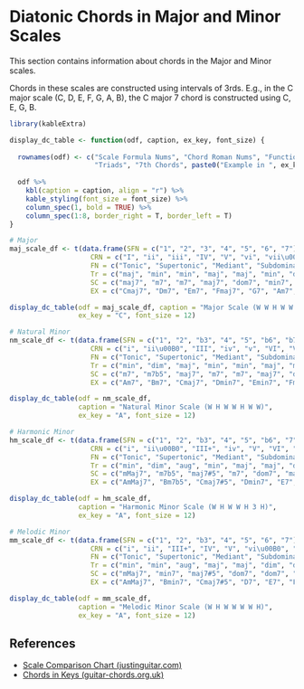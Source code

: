 # Diatonic Chords in Major and Minor Scales

This section contains information about chords in the Major and Minor scales.

Chords in these scales are constructed using intervals of 3rds. E.g., in the C major scale (C, D, E, F, G, A, B), the C major 7 chord is constructed using C, E, G, B.


```r
library(kableExtra)

display_dc_table <- function(odf, caption, ex_key, font_size) {
  
  rownames(odf) <- c("Scale Formula Nums", "Chord Roman Nums", "Functional Names",
                     "Triads", "7th Chords", paste0("Example in ", ex_key))
  
  odf %>%
    kbl(caption = caption, align = "r") %>%
    kable_styling(font_size = font_size) %>%
    column_spec(1, bold = TRUE) %>%
    column_spec(1:8, border_right = T, border_left = T)
}

# Major
maj_scale_df <- t(data.frame(SFN = c("1", "2", "3", "4", "5", "6", "7"),
                    CRN = c("I", "ii", "iii", "IV", "V", "vi", "vii\u00B0"),
                    FN = c("Tonic", "Supertonic", "Mediant", "Subdominant", "Dominant", "Submediant", "Leading Tone"),
                    Tr = c("maj", "min", "min", "maj", "maj", "min", "dim"),
                    SC = c("maj7", "m7", "m7", "maj7", "dom7", "min7", "m7b5"),
                    EX = c("Cmaj7", "Dm7", "Em7", "Fmaj7", "G7", "Am7", "Bm7b5")))

display_dc_table(odf = maj_scale_df, caption = "Major Scale (W W H W W W H)",
                 ex_key = "C", font_size = 12)

# Natural Minor
nm_scale_df <- t(data.frame(SFN = c("1", "2", "b3", "4", "5", "b6", "b7"),
                    CRN = c("i", "ii\u00B0", "III", "iv", "v", "VI", "VII"),
                    FN = c("Tonic", "Supertonic", "Mediant", "Subdominant", "Dominant", "Submediant", "Subtonic"),
                    Tr = c("min", "dim", "maj", "min", "min", "maj", "maj"),
                    SC = c("m7", "m7b5", "maj7", "m7", "m7", "maj7", "dom7"),
                    EX = c("Am7", "Bm7", "Cmaj7", "Dmin7", "Emin7", "Fmaj7", "G7")))

display_dc_table(odf = nm_scale_df,
                 caption = "Natural Minor Scale (W H W W H W W)",
                 ex_key = "A", font_size = 12)

# Harmonic Minor
hm_scale_df <- t(data.frame(SFN = c("1", "2", "b3", "4", "5", "b6", "7"),
                    CRN = c("i", "ii\u00B0", "III+", "iv", "V", "VI", "vii\u00B0"),
                    FN = c("Tonic", "Supertonic", "Mediant", "Subdominant", "Dominant", "Submediant", "Leading Tone"),
                    Tr = c("min", "dim", "aug", "min", "maj", "maj", "dim"),
                    SC = c("mMaj7", "m7b5", "maj7#5", "m7", "dom7", "maj7", "dim7"),
                    EX = c("AmMaj7", "Bm7b5", "Cmaj7#5", "Dmin7", "E7", "Fmaj7", "G#dim7")))

display_dc_table(odf = hm_scale_df,
                 caption = "Harmonic Minor Scale (W H W W H 3 H)",
                 ex_key = "A", font_size = 12)

# Melodic Minor
mm_scale_df <- t(data.frame(SFN = c("1", "2", "b3", "4", "5", "6", "7"),
                    CRN = c("i", "ii", "III+", "IV", "V", "vi\u00B0", "vii\u00B0"),
                    FN = c("Tonic", "Supertonic", "Mediant", "Subdominant", "Dominant", "Submediant", "Leading Tone"),
                    Tr = c("min", "min", "aug", "maj", "maj", "dim", "dim"),
                    SC = c("mMaj7", "min7", "maj7#5", "dom7", "dom7", "m7b5", "m7b5"),
                    EX = c("AmMaj7", "Bmin7", "Cmaj7#5", "D7", "E7", "F#m7b5", "G#m7b5")))

display_dc_table(odf = mm_scale_df,
                 caption = "Melodic Minor Scale (W H W W W W H)",
                 ex_key = "A", font_size = 12)

```



## References {-}
- [Scale Comparison Chart (justinguitar.com)](https://www.justinguitar.com/guitar-lessons/scale-comparison-chart-sc-150)
- [Chords in Keys (guitar-chords.org.uk)](https://www.guitar-chords.org.uk/chords-key-c.html)
